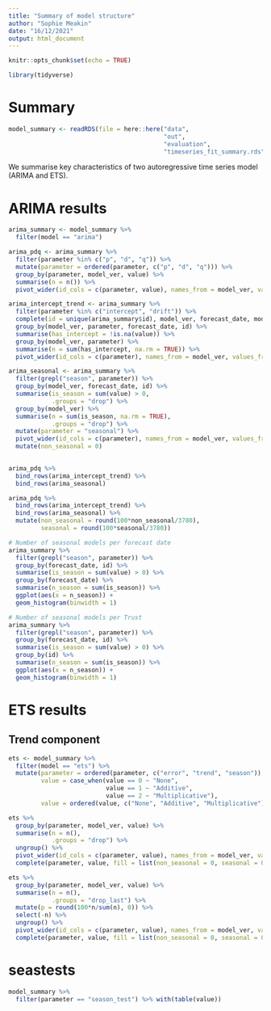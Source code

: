 ```yaml
---
title: "Summary of model structure"
author: "Sophie Meakin"
date: "16/12/2021"
output: html_document
---
```


```r
knitr::opts_chunk$set(echo = TRUE)

library(tidyverse)

```

# Summary

```r

model_summary <- readRDS(file = here::here("data",
                                           "out",
                                           "evaluation",
                                           "timeseries_fit_summary.rds"))

```

We summarise key characteristics of two autoregressive time series model (ARIMA and ETS).

# ARIMA results


```r

arima_summary <- model_summary %>%
  filter(model == "arima")

```

```r

arima_pdq <- arima_summary %>%
  filter(parameter %in% c("p", "d", "q")) %>%
  mutate(parameter = ordered(parameter, c("p", "d", "q"))) %>%
  group_by(parameter, model_ver, value) %>%
  summarise(n = n()) %>%
  pivot_wider(id_cols = c(parameter, value), names_from = model_ver, values_from = n)

arima_intercept_trend <- arima_summary %>%
  filter(parameter %in% c("intercept", "drift")) %>%
  complete(id = unique(arima_summary$id), model_ver, forecast_date, model, parameter, fill = list(value = NA)) %>%
  group_by(model_ver, parameter, forecast_date, id) %>%
  summarise(has_intercept = !is.na(value)) %>%
  group_by(model_ver, parameter) %>%
  summarise(n = sum(has_intercept, na.rm = TRUE)) %>%
  pivot_wider(id_cols = c(parameter), names_from = model_ver, values_from = n)

arima_seasonal <- arima_summary %>%
  filter(grepl("season", parameter)) %>%
  group_by(model_ver, forecast_date, id) %>%
  summarise(is_season = sum(value) > 0,
            .groups = "drop") %>%
  group_by(model_ver) %>%
  summarise(n = sum(is_season, na.rm = TRUE),
            .groups = "drop") %>%
  mutate(parameter = "seasonal") %>%
  pivot_wider(id_cols = c(parameter), names_from = model_ver, values_from = n) %>%
  mutate(non_seasonal = 0)
  
```

```r

arima_pdq %>%
  bind_rows(arima_intercept_trend) %>%
  bind_rows(arima_seasonal)

arima_pdq %>%
  bind_rows(arima_intercept_trend) %>%
  bind_rows(arima_seasonal) %>%
  mutate(non_seasonal = round(100*non_seasonal/3780),
         seasonal = round(100*seasonal/3780))

```

```r

# Number of seasonal models per forecast date
arima_summary %>%
  filter(grepl("season", parameter)) %>%
  group_by(forecast_date, id) %>%
  summarise(is_season = sum(value) > 0) %>%
  group_by(forecast_date) %>%
  summarise(n_season = sum(is_season)) %>%
  ggplot(aes(x = n_season)) +
  geom_histogram(binwidth = 1)

# Number of seasonal models per Trust
arima_summary %>%
  filter(grepl("season", parameter)) %>%
  group_by(forecast_date, id) %>%
  summarise(is_season = sum(value) > 0) %>%
  group_by(id) %>%
  summarise(n_season = sum(is_season)) %>%
  ggplot(aes(x = n_season)) +
  geom_histogram(binwidth = 1)

```

# ETS results

## Trend component

```r

ets <- model_summary %>%
  filter(model == "ets") %>%
  mutate(parameter = ordered(parameter, c("error", "trend", "season")),
         value = case_when(value == 0 ~ "None",
                           value == 1 ~ "Additive",
                           value == 2 ~ "Multiplicative"),
         value = ordered(value, c("None", "Additive", "Multiplicative")))

ets %>%
  group_by(parameter, model_ver, value) %>%
  summarise(n = n(),
            .groups = "drop") %>%
  ungroup() %>%
  pivot_wider(id_cols = c(parameter, value), names_from = model_ver, values_from = n) %>%
  complete(parameter, value, fill = list(non_seasonal = 0, seasonal = 0))

ets %>%
  group_by(parameter, model_ver, value) %>%
  summarise(n = n(),
            .groups = "drop_last") %>%
  mutate(p = round(100*n/sum(n), 0)) %>%
  select(-n) %>%
  ungroup() %>%
  pivot_wider(id_cols = c(parameter, value), names_from = model_ver, values_from = p) %>%
  complete(parameter, value, fill = list(non_seasonal = 0, seasonal = 0))

```


# seastests

```r

model_summary %>%
  filter(parameter == "season_test") %>% with(table(value))

```